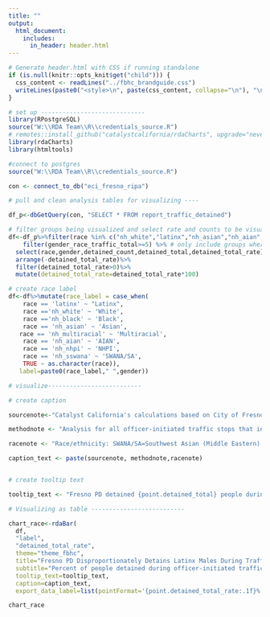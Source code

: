 ```yaml
---
title: ""
output:
  html_document:
    includes:
      in_header: header.html
---
```


```r
# Generate header.html with CSS if running standalone
if (is.null(knitr::opts_knit$get("child"))) {
  css_content <- readLines("../fbhc_brandguide.css")
  writeLines(paste0("<style>\n", paste(css_content, collapse="\n"), "\n</style>"), "header.html")
} 
```

```r

# set up -----------------------------
library(RPostgreSQL)
source("W:\\RDA Team\\R\\credentials_source.R")
# remotes::install_github("catalystcalifornia/rdaCharts", upgrade="never")
library(rdaCharts)
library(htmltools) 

#connect to postgres
source("W:\\RDA Team\\R\\credentials_source.R")

con <- connect_to_db("eci_fresno_ripa")

# pull and clean analysis tables for visualizing ----

df_p<-dbGetQuery(con, "SELECT * FROM report_traffic_detained")

# filter groups being visualized and select rate and counts to be visualized
df<-df_p%>%filter(race %in% c("nh_white","latinx","nh_asian","nh_aian","nh_nhpi","nh_multiracial","nh_black","nh_sswana"))%>%
    filter(gender_race_traffic_total>=5) %>% # only include groups where at least 5 people were stopped in traffic stops
  select(race,gender,detained_count,detained_total,detained_total_rate)%>%
  arrange(-detained_total_rate)%>%
  filter(detained_total_rate>0)%>%
  mutate(detained_total_rate=detained_total_rate*100)

# create race label
df<-df%>%mutate(race_label = case_when(
    race == 'latinx' ~ "Latinx", 
    race =='nh_white' ~ 'White',
    race =='nh_black' ~ 'Black',
    race == 'nh_asian' ~ 'Asian',
   race == 'nh_multiracial' ~ 'Multiracial',
    race == 'nh_aian' ~ 'AIAN',
    race == 'nh_nhpi' ~ 'NHPI',
    race == 'nh_sswana' ~ 'SWANA/SA', 
    TRUE ~ as.character(race)),
   label=paste0(race_label," ",gender))

# visualize--------------------------

# create caption 

sourcenote<-"Catalyst California's calculations based on City of Fresno's Police Stop Data (2022), catalystcalifornia.org, 2024. "

methodnote <- "Analysis for all officer-initiated traffic stops that included an officer detaining a person in 2022. Genders are based identification by officers. According to the data source, officers did not report detaining people perceived as transgender or gender nonconforming. Officers did not report detaining people perceived as American Indian/Alaska Native or Native Hawaiian/Pacific Islander alone."

racenote <- "Race/ethnicity: SWANA/SA=Southwest Asian (Middle Eastern) or North African, or South Asian."

caption_text <- paste(sourcenote, methodnote,racenote)


# create tooltip text

tooltip_text <- "Fresno PD detained {point.detained_total} people during officer-initiated traffic stops. <b>{point.detained_total_rate:.1f}%</b> of these people were perceived as <b>{point.label}s</b> by officers."

# Visualizing as table --------------------------

chart_race<-rdaBar(
  df,
  "label",
  "detained_total_rate",
  theme="theme_fbhc",
  title="Fresno PD Disproportionately Detains Latinx Males During Traffic Stops",
  subtitle="Percent of people detained during officer-initiated traffic stops by perceived race and gender",
  tooltip_text=tooltip_text,
  caption=caption_text,
  export_data_label=list(pointFormat='{point.detained_total_rate:.1f}%'))

```

```r

chart_race

```
<script>
  widg = document.getElementsByClassName('html-widget'); //find widgets
  for (let i = 0; i < widg.length; i++) { //loop through
    document.getElementsByClassName('highchart')[i].style.width = '100%'; //adjust width
    document.getElementsByClassName('highchart')[i].style.height = '100%'; //adjust height
  }
</script>